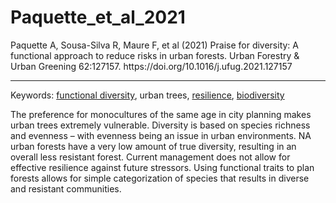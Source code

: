 # Paquette_et_al_2021

Paquette A, Sousa-Silva R, Maure F, et al (2021) Praise for diversity: A functional approach to reduce risks in urban forests. Urban Forestry & Urban Greening 62:127157. https://doi.org/10.1016/j.ufug.2021.127157

---

Keywords: [functional diversity](../topics/FunctionalDiversity.qmd), urban trees, [resilience](../topics/Resilience.qmd), [biodiversity](../topics/Biodiversity.qmd)	

The preference for monocultures of the same age in city planning makes urban trees extremely vulnerable. Diversity is based on species richness and evenness – with evenness being an issue in urban environments. NA urban forests have a very low amount of true diversity, resulting in an overall less resistant forest. Current management does not allow for effective resilience against future stressors. Using functional traits to plan forests allows for simple categorization of species that results in diverse and resistant communities.
